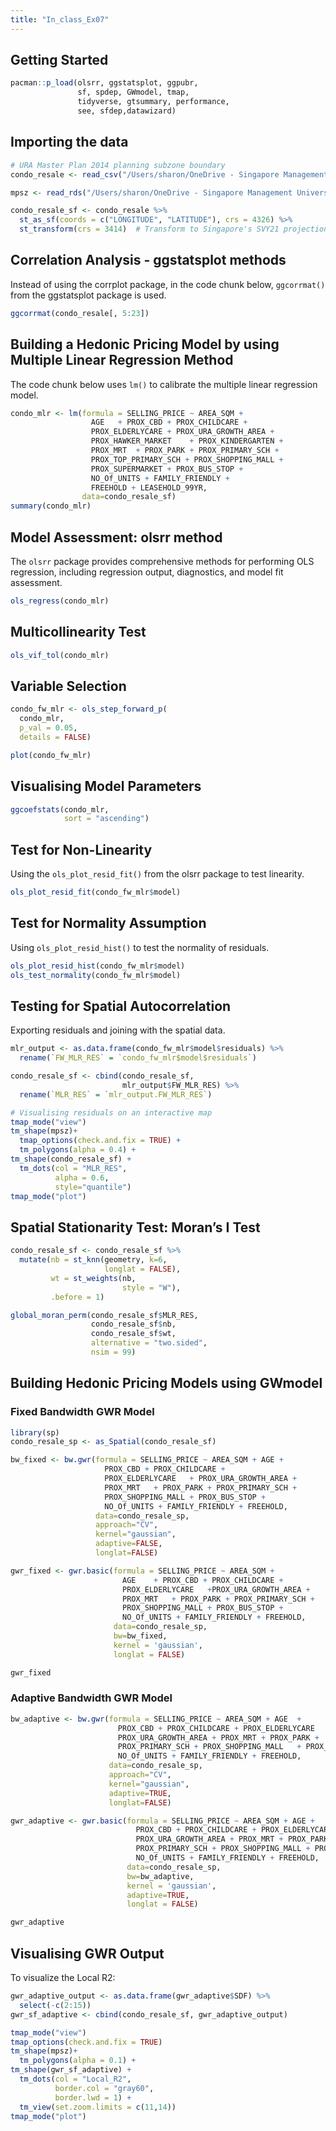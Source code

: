 ```yaml
---
title: "In_class_Ex07"
---
```


## Getting Started

::: {.cell}
```r
pacman::p_load(olsrr, ggstatsplot, ggpubr, 
               sf, spdep, GWmodel, tmap,
               tidyverse, gtsummary, performance,
               see, sfdep,datawizard)
```
:::

## Importing the data

::: {.cell}
```r
# URA Master Plan 2014 planning subzone boundary
condo_resale <- read_csv("/Users/sharon/OneDrive - Singapore Management University/ISSS626 Data/In_class_Ex/In_class_Ex07/aspatial/Condo_resale_2015.csv")

mpsz <- read_rds("/Users/sharon/OneDrive - Singapore Management University/ISSS626 Data/In_class_Ex/In_class_Ex07/rds/mpsz.rds")

condo_resale_sf <- condo_resale %>%
  st_as_sf(coords = c("LONGITUDE", "LATITUDE"), crs = 4326) %>%
  st_transform(crs = 3414)  # Transform to Singapore's SVY21 projection
```
:::

## Correlation Analysis - ggstatsplot methods

Instead of using the corrplot package, in the code chunk below, `ggcorrmat()` from the ggstatsplot package is used.

::: {.cell}
```r
ggcorrmat(condo_resale[, 5:23])
```
:::

## Building a Hedonic Pricing Model by using Multiple Linear Regression Method

The code chunk below uses `lm()` to calibrate the multiple linear regression model.

::: {.cell}
```r
condo_mlr <- lm(formula = SELLING_PRICE ~ AREA_SQM + 
                  AGE   + PROX_CBD + PROX_CHILDCARE + 
                  PROX_ELDERLYCARE + PROX_URA_GROWTH_AREA + 
                  PROX_HAWKER_MARKET    + PROX_KINDERGARTEN + 
                  PROX_MRT  + PROX_PARK + PROX_PRIMARY_SCH + 
                  PROX_TOP_PRIMARY_SCH + PROX_SHOPPING_MALL + 
                  PROX_SUPERMARKET + PROX_BUS_STOP + 
                  NO_Of_UNITS + FAMILY_FRIENDLY + 
                  FREEHOLD + LEASEHOLD_99YR, 
                data=condo_resale_sf)
summary(condo_mlr)
```
:::

## Model Assessment: olsrr method

The `olsrr` package provides comprehensive methods for performing OLS regression, including regression output, diagnostics, and model fit assessment.

::: {.cell}
```r
ols_regress(condo_mlr)
```
:::

## Multicollinearity Test

::: {.cell}
```r
ols_vif_tol(condo_mlr)
```
:::

## Variable Selection

::: {.cell}
```r
condo_fw_mlr <- ols_step_forward_p(
  condo_mlr,
  p_val = 0.05,
  details = FALSE)

plot(condo_fw_mlr)
```
:::

## Visualising Model Parameters

::: {.cell}
```r
ggcoefstats(condo_mlr,
            sort = "ascending")
```
:::

## Test for Non-Linearity

Using the `ols_plot_resid_fit()` from the olsrr package to test linearity.

::: {.cell}
```r
ols_plot_resid_fit(condo_fw_mlr$model)
```
:::

## Test for Normality Assumption

Using `ols_plot_resid_hist()` to test the normality of residuals.

::: {.cell}
```r
ols_plot_resid_hist(condo_fw_mlr$model)
ols_test_normality(condo_fw_mlr$model)
```
:::

## Testing for Spatial Autocorrelation

Exporting residuals and joining with the spatial data.

::: {.cell}
```r
mlr_output <- as.data.frame(condo_fw_mlr$model$residuals) %>%
  rename(`FW_MLR_RES` = `condo_fw_mlr$model$residuals`)

condo_resale_sf <- cbind(condo_resale_sf, 
                         mlr_output$FW_MLR_RES) %>%
  rename(`MLR_RES` = `mlr_output.FW_MLR_RES`)

# Visualising residuals on an interactive map
tmap_mode("view")
tm_shape(mpsz)+
  tmap_options(check.and.fix = TRUE) +
  tm_polygons(alpha = 0.4) +
tm_shape(condo_resale_sf) +  
  tm_dots(col = "MLR_RES",
          alpha = 0.6,
          style="quantile")
tmap_mode("plot")
```
:::

## Spatial Stationarity Test: Moran's I Test

::: {.cell}
```r
condo_resale_sf <- condo_resale_sf %>%
  mutate(nb = st_knn(geometry, k=6,
                     longlat = FALSE),
         wt = st_weights(nb,
                         style = "W"),
         .before = 1)

global_moran_perm(condo_resale_sf$MLR_RES, 
                  condo_resale_sf$nb, 
                  condo_resale_sf$wt, 
                  alternative = "two.sided", 
                  nsim = 99)
```
:::

## Building Hedonic Pricing Models using GWmodel

### Fixed Bandwidth GWR Model

::: {.cell}
```r
library(sp)
condo_resale_sp <- as_Spatial(condo_resale_sf)

bw_fixed <- bw.gwr(formula = SELLING_PRICE ~ AREA_SQM + AGE + 
                     PROX_CBD + PROX_CHILDCARE + 
                     PROX_ELDERLYCARE   + PROX_URA_GROWTH_AREA + 
                     PROX_MRT   + PROX_PARK + PROX_PRIMARY_SCH + 
                     PROX_SHOPPING_MALL + PROX_BUS_STOP + 
                     NO_Of_UNITS + FAMILY_FRIENDLY + FREEHOLD, 
                   data=condo_resale_sp, 
                   approach="CV", 
                   kernel="gaussian", 
                   adaptive=FALSE, 
                   longlat=FALSE)

gwr_fixed <- gwr.basic(formula = SELLING_PRICE ~ AREA_SQM + 
                         AGE    + PROX_CBD + PROX_CHILDCARE + 
                         PROX_ELDERLYCARE   +PROX_URA_GROWTH_AREA + 
                         PROX_MRT   + PROX_PARK + PROX_PRIMARY_SCH +
                         PROX_SHOPPING_MALL + PROX_BUS_STOP + 
                         NO_Of_UNITS + FAMILY_FRIENDLY + FREEHOLD, 
                       data=condo_resale_sp, 
                       bw=bw_fixed, 
                       kernel = 'gaussian', 
                       longlat = FALSE)

gwr_fixed
```
:::

### Adaptive Bandwidth GWR Model

::: {.cell}
```r
bw_adaptive <- bw.gwr(formula = SELLING_PRICE ~ AREA_SQM + AGE  + 
                        PROX_CBD + PROX_CHILDCARE + PROX_ELDERLYCARE    + 
                        PROX_URA_GROWTH_AREA + PROX_MRT + PROX_PARK + 
                        PROX_PRIMARY_SCH + PROX_SHOPPING_MALL   + PROX_BUS_STOP + 
                        NO_Of_UNITS + FAMILY_FRIENDLY + FREEHOLD, 
                      data=condo_resale_sp, 
                      approach="CV", 
                      kernel="gaussian", 
                      adaptive=TRUE, 
                      longlat=FALSE)

gwr_adaptive <- gwr.basic(formula = SELLING_PRICE ~ AREA_SQM + AGE + 
                            PROX_CBD + PROX_CHILDCARE + PROX_ELDERLYCARE + 
                            PROX_URA_GROWTH_AREA + PROX_MRT + PROX_PARK + 
                            PROX_PRIMARY_SCH + PROX_SHOPPING_MALL + PROX_BUS_STOP + 
                            NO_Of_UNITS + FAMILY_FRIENDLY + FREEHOLD, 
                          data=condo_resale_sp, 
                          bw=bw_adaptive, 
                          kernel = 'gaussian', 
                          adaptive=TRUE, 
                          longlat = FALSE)

gwr_adaptive
```
:::

## Visualising GWR Output

To visualize the Local R2:

::: {.cell}
```r
gwr_adaptive_output <- as.data.frame(gwr_adaptive$SDF) %>%
  select(-c(2:15))  
gwr_sf_adaptive <- cbind(condo_resale_sf, gwr_adaptive_output)

tmap_mode("view")
tmap_options(check.and.fix = TRUE)
tm_shape(mpsz)+
  tm_polygons(alpha = 0.1) +
tm_shape(gwr_sf_adaptive) +  
  tm_dots(col = "Local_R2",
          border.col = "gray60",
          border.lwd = 1) +
  tm_view(set.zoom.limits = c(11,14))
tmap_mode("plot")
```
:::